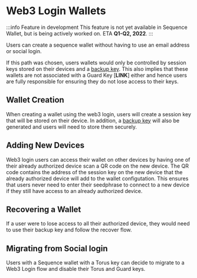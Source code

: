 # Web3 Login Wallets

:::info Feature in development
This feature is not yet available in Sequence Wallet, but is being actively worked on. 
ETA **Q1-Q2, 2022**.
:::

Users can create a sequence wallet without having to use an email address or social login. 

If this path was chosen, users wallets would only be controlled by session keys stored on their devices and a [backup key](backup-key). This also implies that these wallets are not associated with a Guard Key [**LINK**] either and hence users are fully responsible for ensuring they do not lose access to their keys.


## Wallet Creation

When creating a wallet using the web3 login, users will create a session key that will be stored on their device. In addition, a [backup key](backup-key) will also be generated and users will need to store them securely.


## Adding New Devices

Web3 login users can access their wallet on other devices by having one of their already authorized device scan a QR code on the new device. The QR code contains the address of the session key on the new device that the already authorized device will add to the wallet configutation. This ensures that users never need to enter their seedphrase to connect to a new device if they still have access to an already authorized device.


## Recovering a Wallet

If a user were to lose access to all their authorized device, they would need to use their backup key and follow the recover flow.


## Migrating from Social login

Users with a Sequence wallet with a Torus key can decide to migrate to a Web3 Login flow and disable their Torus and Guard keys.

